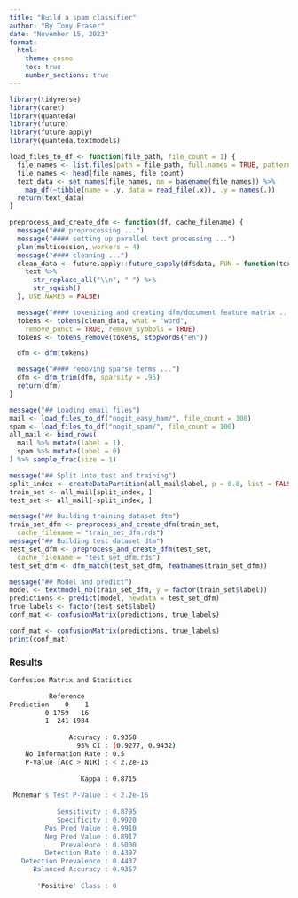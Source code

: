 ```yaml
---
title: "Build a spam classifier"
author: "By Tony Fraser"
date: "November 15, 2023"
format:
  html:
    theme: cosmo
    toc: true
    number_sections: true
---
```


```r
library(tidyverse)
library(caret)
library(quanteda)
library(future)
library(future.apply)
library(quanteda.textmodels)

load_files_to_df <- function(file_path, file_count = 1) {
  file_names <- list.files(path = file_path, full.names = TRUE, pattern = "^\\d+.*")
  file_names <- head(file_names, file_count)
  text_data <- set_names(file_names, nm = basename(file_names)) %>%
    map_df(~tibble(name = .y, data = read_file(.x)), .y = names(.))
  return(text_data)
}

preprocess_and_create_dfm <- function(df, cache_filename) {
  message("### preprocessing ...")
  message("#### setting up parallel text processing ...")
  plan(multisession, workers = 4)
  message("#### cleaning ...")
  clean_data <- future.apply::future_sapply(df$data, FUN = function(text) {
    text %>%
      str_replace_all("\\n", " ") %>%
      str_squish()
  }, USE.NAMES = FALSE)

  message("#### tokenizing and creating dfm/document feature matrix ... ")
  tokens <- tokens(clean_data, what = "word", 
    remove_punct = TRUE, remove_symbols = TRUE)
  tokens <- tokens_remove(tokens, stopwords("en"))

  dfm <- dfm(tokens)

  message("#### removing sparse terms ...")
  dfm <- dfm_trim(dfm, sparsity = .95)
  return(dfm)
}

message("## Loading email files")
mail <- load_files_to_df("nogit_easy_ham/", file_count = 100)
spam <- load_files_to_df("nogit_spam/", file_count = 100)
all_mail <- bind_rows(
  mail %>% mutate(label = 1),
  spam %>% mutate(label = 0)
) %>% sample_frac(size = 1)

message("## Split into test and training")
split_index <- createDataPartition(all_mail$label, p = 0.8, list = FALSE)
train_set <- all_mail[split_index, ]
test_set <- all_mail[-split_index, ]

message("## Building training dataset dtm")
train_set_dfm <- preprocess_and_create_dfm(train_set, 
  cache_filename = "train_set_dfm.rds")
message("## Building test dataset dtm")
test_set_dfm <- preprocess_and_create_dfm(test_set, 
  cache_filename = "test_set_dfm.rds")
test_set_dfm <- dfm_match(test_set_dfm, featnames(train_set_dfm))

message("## Model and predict")
model <- textmodel_nb(train_set_dfm, y = factor(train_set$label))
predictions <- predict(model, newdata = test_set_dfm)
true_labels <- factor(test_set$label)
conf_mat <- confusionMatrix(predictions, true_labels)
```

```r
conf_mat <- confusionMatrix(predictions, true_labels)
print(conf_mat)
```

### Results 
```sh
Confusion Matrix and Statistics

          Reference
Prediction    0    1
         0 1759   16
         1  241 1984
                                          
               Accuracy : 0.9358          
                 95% CI : (0.9277, 0.9432)
    No Information Rate : 0.5             
    P-Value [Acc > NIR] : < 2.2e-16       
                                          
                  Kappa : 0.8715          
                                          
 Mcnemar's Test P-Value : < 2.2e-16       
                                          
            Sensitivity : 0.8795          
            Specificity : 0.9920          
         Pos Pred Value : 0.9910          
         Neg Pred Value : 0.8917          
             Prevalence : 0.5000          
         Detection Rate : 0.4397          
   Detection Prevalence : 0.4437          
      Balanced Accuracy : 0.9357          
                                              
       'Positive' Class : 0 
```